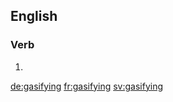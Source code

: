 ==English==

===Verb===
{{head|en|present participle}}

# {{present participle of|gasify|lang=en}}

[[de:gasifying]]
[[fr:gasifying]]
[[sv:gasifying]]